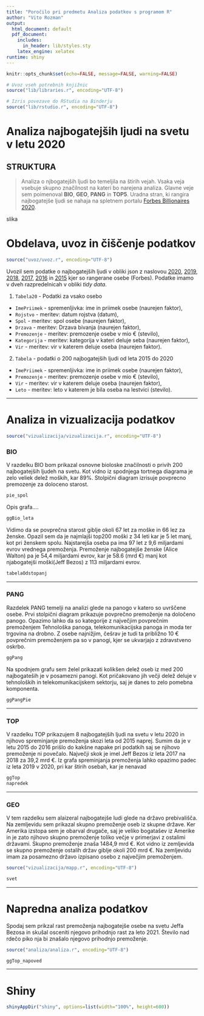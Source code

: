 ```yaml
---
title: "Poročilo pri predmetu Analiza podatkov s programom R"
author: "Vito Rozman"
output:
  html_document: default
  pdf_document:
    includes:
      in_header: lib/styles.sty
    latex_engine: xelatex
runtime: shiny
---
```


```r
knitr::opts_chunk$set(echo=FALSE, message=FALSE, warning=FALSE)

# Uvoz vseh potrebnih knjižnic
source("lib/libraries.r", encoding="UTF-8")
```

```r
# Izris povezave do RStudia na Binderju
source("lib/rstudio.r", encoding="UTF-8")
```

# **Analiza najbogatejših ljudi na svetu v letu 2020**

## **STRUKTURA**
>Analiza o njbogatejših ljudi bo temeljila na štirih vejah. Vsaka veja vsebuje skupno značilnost na kateri bo narejena analiza. Glavne veje sem poimenoval **BIO**, **GEO**, **PANG** in **TOP5**. Uradna stran, ki rangira najbogatejše ljudi se nahaja na spletnem portalu [Forbes Billionaires 2020](https://www.forbes.com/billionaires/).


slika

# Obdelava, uvoz in čiščenje podatkov

```r
source("uvoz/uvoz.r", encoding="UTF-8")
```

Uvozil sem podatke o najbogatejših ljudi v obliki json z naslovou [2020](https://www.forbes.com/forbesapi/person/billionaires/2020/position/true.json), [2019](https://www.forbes.com/forbesapi/person/billionaires/2019/position/true.json), [2018](https://www.forbes.com/forbesapi/person/billionaires/2018/position/true.json), [2017](https://www.forbes.com/forbesapi/person/billionaires/2017/position/true.json), [2016](https://www.forbes.com/forbesapi/person/billionaires/2016/position/true.json) in  [2015](https://www.forbes.com/forbesapi/person/billionaires/2015/position/true.json) kjer so rangerane osebe (Forbes).
Podatke imamo v dveh razpredelnicah v obliki *tidy data*.

1. `Tabela20` - Podatki za vsako osebo
  - `ImePriimek` - spremenljivka: ime in priimek osebe (naurejen faktor),
  - `Rojstvo` - meritev: datum rojstva (datum),
  - `Spol` - meritev: spol osebe (naurejen faktor),
  - `Drzava` - meritev: Drzava bivanja (naurejen faktor),
  - `Premozenje` - meritev: premozenje osebe v mio € (stevilo),
  - `Kategorija` - meritev: kategorija v kateri deluje seba (naurejen faktor),
  - `Vir` - meritev: vir v katerem deluje oseba (naurejen faktor).

2. `Tabela` - podatki o 200 najbogatejših ljudi od leta 2015 do 2020
  - `ImePriimek` - spremenljivka: ime in priimek osebe (naurejen faktor),
  - `Premozenje` - meritev: premozenje osebe v mio € (stevilo),
  - `Vir` - meritev: vir v katerem deluje oseba (naurejen faktor),
  - `Leto` - meritev: leto v katerem je bila oseba na lestvici (stevilo).


***

# Analiza in vizualizacija podatkov

```r
source("vizualizacija/vizualizacija.r", encoding="UTF-8")
```

### **BIO**

V razdelku BIO bom prikazal osnovne bioloske značilnosti o privih 200 najbogatejših ljudeh na svetu. Kot vidno iz spodnjega tortnega diagrama je zelo veliek delež moških, kar 89%. 
Stolpični diagram izrisuje povprecno premozenje za doloceno starost. 

```r
pie_spol
```
Opis grafa....
```r
ggBio_leta
```

Vidimo da se povprečna starost giblje okoli 67 let za moške in 66 lez za ženske. Opazil sem da je najmlajši top200 moški z 34 leti kar je 5 let manj, kot pri ženskem spolu. Najstarejša oseba pa ima 97 let z 9,6 miljardami evrov vrednega premoženja. Premoženje najbogatejše ženske (Alice Walton) pa je 54,4 miljardami evrov, kar je 58.6 (mrd €) manj kot njabogatejši moški(Jeff Bezos) z 113 miljardami evrov.

```r
tabelaOdstopanj
```


***

### **PANG**

Razdelek PANG temelji na analizi glede na panogo v katero so uvrščene osebe. Prvi stolpični diagram prikazuje povprečno premoženje na določeno panogo. Opazimo lahko da so kategorije z največjim povprečnim premoženjem Tehnološka panoga, telekomunikacijska panoga in moda ter trgovina na drobno. Z osebe najnižjim, češrav je tudi ta približno 10 € povprečnim premoženjem pa so v panogi, kjer se ukvarjajo z zdravstveno oskrbo.


```r
ggPang
```

Na spodnjem grafu sem želel prikazati kolikšen delež oseb iz med 200 najbogateših je v posamezni panogi. Kot pričakovano jih  večji delež deluje v tehnoloških in telekomunikacijskem sektorju, saj je danes to zelo pomebna komponenta.

```r
ggPangPie
```


***

### **TOP**

V razdelku TOP prikazujem 8 najbogatejših ljudi na svetu v letu 2020 in njihovo spreminjanje premoženja skozi leta od 2015 naprej. Sumim da je v letu 2015 do 2016 prišlo do kakšne napake pri podatkih saj se njihovo premoženje ni povečalo. Največji skok je imel Jeff Bezos iz leta 2017 na 2018 za 39,2 mrd €. Iz grafa spreminjanja premoženja lahko opazimo padec iz leta 2019 v 2020, pri kar štirih osebah, kar je nenavad

```r
ggTop
napredek
```

***

### **GEO**

V tem razdelku sem alaizeral najbogatejše ludi glede na državo prebivališča. Na zemljevidu sem prikazal skupno premoženje oseb iz skupne države. Ker Amerika izstopa sem je obarval drugače, saj je veliko bogatašev iz Amerike in je zato njihovo skupno premoženje toliko večje v primerjavi z ostalimi državami. Skupno premoženje znaša 1484,9 mrd €. Kot vidno iz zemljevida se skupno premoženje ostalih držav giblje okoli 200 mrd €.
Na zemljevidu imam za posamezno državo izpisano osebo z največjim premoženjem.

```r
source("vizualizacija/mapp.r", encoding="UTF-8")
```

```r
svet
```


***

# Napredna analiza podatkov

Spodaj sem prikzal rast premoženja najbogatejše osebe na svetu Jeffa Bezosa in skušal osceniti njegovo prihodnjo rast za leto 2021. Število nad rdečo piko nja bi znašalo njegovo prihodnjo premoženje.

```r
source("analiza/analiza.r", encoding="UTF-8")
```


```r
ggTop_napoved
```


***

# Shiny

```r
shinyAppDir("shiny", options=list(width="100%", height=600))
```
